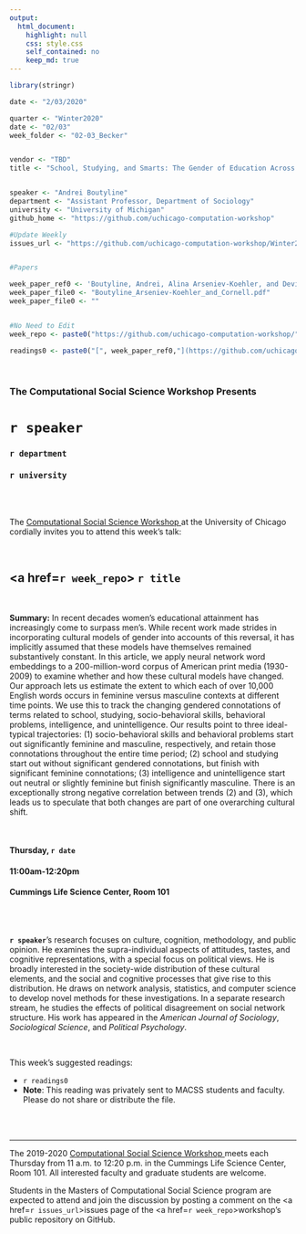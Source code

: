 ```yaml
---
output:
  html_document:
    highlight: null
    css: style.css
    self_contained: no
    keep_md: true
---
```


```r
library(stringr)

date <- "2/03/2020"

quarter <- "Winter2020"
date <- "02/03"
week_folder <- "02-03_Becker"


vendor <- "TBD"
title <- "School, Studying, and Smarts: The Gender of Education Across 80 Years of American Print Media, 1930-2009"


speaker <- "Andrei Boutyline"
department <- "Assistant Professor, Department of Sociology"
university <- "University of Michigan"
github_home <- "https://github.com/uchicago-computation-workshop"

#Update Weekly
issues_url <- "https://github.com/uchicago-computation-workshop/Winter2020/issues/5"


#Papers

week_paper_ref0 <- 'Boutyline, Andrei, Alina Arseniev-Koehler, and Devin J. Cornell. 2020. "School, Studying, and Smarts: The Gender of Education Across 80 Years of American Print Media, 1930-2009," Working Paper, January 29, 2020.'
week_paper_file0 <- "Boutyline_Arseniev-Koehler_and_Cornell.pdf"
week_paper_file0 <- ""


#No Need to Edit
week_repo <- paste0("https://github.com/uchicago-computation-workshop/",quarter,"/tree/master/",week_folder)

readings0 <- paste0("[", week_paper_ref0,"](https://github.com/uchicago-computation-workshop/",quarter,"/blob/master/", week_folder,"/",week_paper_file0,")")


```



<br>

<h3 class=pfblock-header> The Computational Social Science Workshop Presents </h3>

<h1 class=pfblock-header3> `r speaker` </h1>
<h3 class=pfblock-header3> `r department` </h3>
<h3 class=pfblock-header3> `r university` </h3>

<br><br>



<p class=pfblock-header3>The <a href="https://macss.uchicago.edu/content/computation-workshop"> Computational Social Science Workshop </a> at the University of Chicago cordially invites you to attend this week's talk:</p>



<br>

<div class=pfblock-header3>
<h2 class=pfblock-header>
  <a href=`r week_repo`> `r title` </a>
</h2>

<br>
</div>



<p class=footertext2>

**Summary:** In recent decades women’s educational attainment has increasingly come to surpass men’s. While recent work made strides in incorporating cultural models of gender into accounts of this reversal, it has implicitly assumed that these models have themselves remained substantively constant. In this article, we apply neural network word embeddings to a 200-million-word corpus of American print media (1930-2009) to examine whether and how these cultural models have changed. Our approach lets us estimate the extent to which each of over 10,000 English words occurs in feminine versus masculine contexts at different time points. We use this to track the changing gendered connotations of terms related to school, studying, socio-behavioral skills, behavioral problems, intelligence, and unintelligence. Our results point to three ideal-typical trajectories: (1) socio-behavioral skills and behavioral problems start out significantly feminine and masculine, respectively, and retain those connotations throughout the entire time period; (2) school and studying start out without significant gendered connotations, but finish with significant feminine connotations; (3) intelligence and unintelligence start out neutral or slightly feminine but finish significantly masculine. There is an exceptionally strong negative correlation between trends (2) and (3), which leads us to speculate that both changes are part of one overarching cultural shift.


</p>

<br>

<h4 class=pfblock-header3> Thursday, `r date` </h4>
<h4 class=pfblock-header3> 11:00am-12:20pm </h4>
<h4 class=pfblock-header3> Cummings Life Science Center, Room 101 </h4>

<!-- <br> -->

<!-- <p class=pfblock-header3>A light lunch will be provided by `r vendor`.</p> -->

<br><br>

<p class=footertext2>

**`r speaker`**'s research focuses on culture, cognition, methodology, and public opinion. He examines the supra-individual aspects of attitudes, tastes, and cognitive representations, with a special focus on political views. He is broadly interested in the society-wide distribution of these cultural elements, and the social and cognitive processes that give rise to this distribution. He draws on network analysis, statistics, and computer science to develop novel methods for these investigations. In a separate research stream, he studies the effects of political disagreement on social network structure. His work has appeared in the *American Journal of Sociology*, *Sociological Science*, and *Political Psychology*.
</p>


<br>

This week's suggested readings:

- `r readings0`
- **Note**: This reading was privately sent to MACSS students and faculty. Please do not share or distribute the file.

<br><br>

---

<p class=footertext> The 2019-2020 <a href="https://macss.uchicago.edu/content/computation-workshop"> Computational Social Science Workshop </a> meets each Thursday from 11 a.m. to 12:20 p.m. in the Cummings Life Science Center, Room 101. All interested faculty and graduate students are welcome.</p>




<p class=footertext>Students in the Masters of Computational Social Science program are expected to attend and join the discussion by posting a comment on the <a href=`r issues_url`>issues page</a> of the <a href=`r week_repo`>workshop's public repository on GitHub.</a></p>

